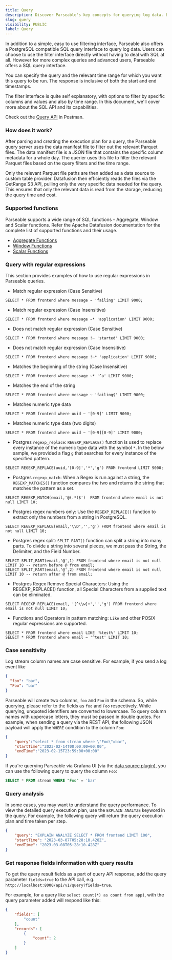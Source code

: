 ```yaml
---
title: Query
description: Discover Parseable's key concepts for querying log data. Explore the best practices for efficient log data management.
slug: query
visibility: PUBLIC
label: Query
---
```


<head>
<title>Parseable Query Concepts | Parseable</title>
<meta charSet="utf-8" />
<meta name="twitter:card" content="summary" />
</head>

In addition to a simple, easy to use filtering interface, Parseable also offers a PostgreSQL compatible SQL query interface to query log data. Users can choose to use the filter interface directly without having to deal with SQL at all. However for more complex queries and advanced users, Parseable offers a SQL query interface.

You can specify the query and the relevant time range for which you want this query to be run. The response is inclusive of both the start and end timestamps.

The filter interface is quite self explanatory, with options to filter by specific columns and values and also by time range. In this document, we'll cover more about the SQL API and its capabilities.

Check out the [Query API](https://www.postman.com/parseable/workspace/parseable/request/22353706-7b281b33-2f37-4034-9386-9a78e37b1db1) in Postman.

### How does it work?

After parsing and creating the execution plan for a query, the Parseable query server uses the data manifest file to filter out the relevant Parquet files. The data manifest file is a JSON file that contains the specific column metadata for a whole day. The querier uses this file to filter the relevant Parquet files based on the query filters and the time range. 

Only the relevant Parquet file paths are then added as a data source to custom table provider. Datafusion then efficiently reads the files via the GetRange S3 API, pulling only the very specific data needed for the query. This ensures that only the relevant data is read from the storage, reducing the query time and cost. 

### Supported functions

Parseable supports a wide range of SQL functions - Aggregate, Window and Scalar functions. Refer the Apache Datafusion documentation for the complete list of supported functions and their usage.

- [Aggregate Functions](https://datafusion.apache.org/user-guide/sql/aggregate_functions.html)
- [Window Functions](https://datafusion.apache.org/user-guide/sql/window_functions.html)
- [Scalar Functions](https://datafusion.apache.org/user-guide/sql/scalar_functions.html)

### Query with regular expressions

This section provides examples of how to use regular expressions in Parseable queries.

- Match regular expression (Case Sensitive) 

```
SELECT * FROM frontend where message ~ 'failing' LIMIT 9000;
```

- Match regular expression (Case Insensitive)

```
SELECT * FROM frontend where message ~* 'application' LIMIT 9000;
```

- Does not match regular expression (Case Sensitive)

```
SELECT * FROM frontend where message !~ 'started' LIMIT 9000;
```

- Does not match regular expression (Case Insensitive)

```
SELECT * FROM frontend where message !~* 'application' LIMIT 9000;
```

- Matches the beginning of the string (Case Insensitive)

```
SELECT * FROM frontend where message ~* '^a' LIMIT 9000;
```

- Matches the end of the string

```
SELECT * FROM frontend where message ~ 'failing$' LIMIT 9000;
```

- Matches numeric type data

```
SELECT * FROM frontend where uuid ~ '[0-9]' LIMIT 9000;
```

- Matches numeric type data (two digits)

```
SELECT * FROM frontend where uuid ~ '[0-9][0-9]' LIMIT 9000;
```

- Postgres `regexp_replace`: `REGEXP_REPLACE()` function is used to replace every instance of the numeric type data with the symbol `*`. In the below sample, we provided a flag `g` that searches for every instance of the specified pattern.

```
SELECT REGEXP_REPLACE(uuid,'[0-9]','*','g') FROM frontend LIMIT 9000;
```

- Postgres `regexp_match`: When a Regex is run against a string, the `REGEXP_MATCHES()` function compares the two and returns the string that matches the pattern as a set.

```
SELECT REGEXP_MATCH(email,'@(.*)$')  FROM frontend where email is not null LIMIT 10;
```

- Postgres regex numbers only: Use the `REGEXP_REPLACE()` function to extract only the numbers from a string in PostgreSQL.

```
SELECT REGEXP_REPLACE(email,'\\D','','g') FROM frontend where email is not null LIMIT 10;
```

- Postgres regex split: `SPLIT_PART()` function can split a string into many parts. To divide a string into several pieces, we must pass the String, the Delimiter, and the Field Number.

```
SELECT SPLIT_PART(email,'@',1) FROM frontend where email is not null LIMIT 10 -- return before @ from email;
SELECT SPLIT_PART(email,'@',2) FROM frontend where email is not null LIMIT 10 -- return after @ from email;
```

- Postgres Regex Remove Special Characters: Using the REGEXP_REPLACE() function, all Special Characters from a supplied text can be eliminated.

```
SELECT REGEXP_REPLACE(email, '[^\\w]+','','g') FROM frontend where email is not null LIMIT 10;
```

- Functions and Operators in pattern matching: `Like` and other POSIX regular expressions are supported.

```
SELECT * FROM frontend where email LIKE '%test%' LIMIT 10;
SELECT * FROM frontend where email ~ '^test' LIMIT 10;
```

### Case sensitivity

Log stream column names are case sensitive. For example, if you send a log event like 

```json
{
  "foo": "bar",
  "Foo": "bar"
}
```

Parseable will create two columns, `foo` and `Foo` in the schema. So, while querying, please refer to the fields as `foo` and `Foo` respectively. While querying, unquoted identifiers are converted to lowercase. To query column names with uppercase letters, they must be passed in double quotes. For example, when sending a query via the REST API, the following JSON payload will apply the `WHERE` condition to the column `Foo`:

```json
{
    "query":"select * from stream where \"Foo\"=bar",
    "startTime":"2023-02-14T00:00:00+00:00",
    "endTime":"2023-02-15T23:59:00+00:00"
}
```

If you're querying Parseable via Grafana UI (via the [data source plugin](https://github.com/parseablehq/parseable-datasource)), you can use the following query to query the column `Foo`:

```sql
SELECT * FROM stream WHERE "Foo" = 'bar'
```

### Query analysis

In some cases, you may want to understand the query performance. To view the detailed query execution plan, use the `EXPLAIN ANALYZE` keyword in the query. For example, the following query will return the query execution plan and time taken per step.

```json
{
	"query": "EXPLAIN ANALYZE SELECT * FROM frontend LIMIT 100",
	"startTime": "2023-03-07T05:28:10.428Z",
	"endTime": "2023-03-08T05:28:10.428Z"
}
```

### Get response fields information with query results

To get the query result fields as a part of query API response, add the query parameter `fields=true` to the API call, e.g. `http://localhost:8000/api/v1/query?fields=true`.

For example, for a query like `select count(*) as count from app1`, with the query parameter added will respond like this:

```json
{
    "fields": [
        "count"
    ],
    "records": [
        {
            "count": 2
        }
    ]
}
```
